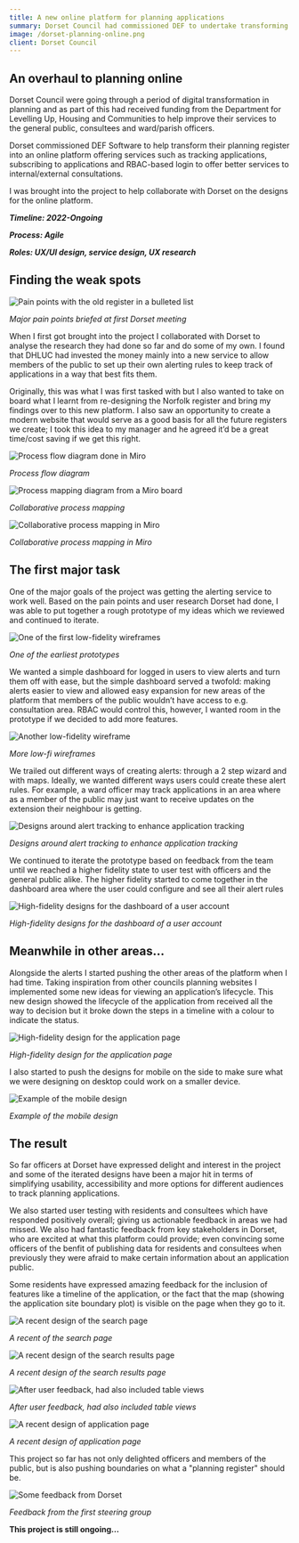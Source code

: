 ```yaml
---
title: A new online platform for planning applications
summary: Dorset Council had commissioned DEF to undertake transforming their entire planning online infrastructure. As part of this I was tasked with collaborating with Dorset’s UX team to re-imagine the online portal for different audiences - including members of the public, ward officers and consultees.
image: /dorset-planning-online.png
client: Dorset Council
---
```


## An overhaul to planning online

Dorset Council were going through a period of digital transformation in planning and as part of this had received funding from the Department for Levelling Up, Housing and Communities to help improve their services to the general public, consultees and ward/parish officers.

Dorset commissioned DEF Software to help transform their planning register into an online platform offering services such as tracking applications, subscribing to applications and RBAC-based login to offer better services to internal/external consultations.

I was brought into the project to help collaborate with Dorset on the designs for the online platform.

**_Timeline: 2022-Ongoing_**

**_Process: Agile_**

**_Roles: UX/UI design, service design, UX research_**

## Finding the weak spots

<Image
  src='/dorset-planning-online-1.png'
  alt='Pain points with the old register in a bulleted list'
  width={400}
  height={200}
/>

_Major pain points briefed at first Dorset meeting_

When I first got brought into the project I collaborated with Dorset to analyse the research they had done so far and do some of my own. I found that DHLUC had invested the money mainly into a new service to allow members of the public to set up their own alerting rules to keep track of applications in a way that best fits them.

Originally, this was what I was first tasked with but I also wanted to take on board what I learnt from re-designing the Norfolk register and bring my findings over to this new platform. I also saw an opportunity to create a modern website that would serve as a good basis for all the future registers we create; I took this idea to my manager and he agreed it’d be a great time/cost saving if we get this right.

<Image
  src='/dorset-planning-online-2.png'
  alt='Process flow diagram done in Miro'
  width={1600}
  height={400}
/>

_Process flow diagram_

<Image
  src='/dorset-ideas-1.png'
  alt='Process mapping diagram from a Miro board'
  width={1600}
  height={400}
/>

_Collaborative process mapping_

<Image
  src='/dorset-ideas-2.png'
  alt='Collaborative process mapping in Miro'
  width={1600}
  height={400}
/>

_Collaborative process mapping in Miro_

## The first major task

One of the major goals of the project was getting the alerting service to work well. Based on the pain points and user research Dorset had done, I was able to put together a rough prototype of my ideas which we reviewed and continued to iterate.

<Image
  src='/dorset-planning-online-3.png'
  alt='One of the first low-fidelity wireframes'
  width={600}
  height={600}
/>

_One of the earliest prototypes_

We wanted a simple dashboard for logged in users to view alerts and turn them off with ease, but the simple dashboard served a twofold: making alerts easier to view and allowed easy expansion for new areas of the platform that members of the public wouldn’t have access to e.g. consultation area. RBAC would control this, however, I wanted room in the prototype if we decided to add more features.

<Image
  src='/dorset-planning-online-4.png'
  alt='Another low-fidelity wireframe'
  width={500}
  height={600}
/>

_More low-fi wireframes_

We trailed out different ways of creating alerts: through a 2 step wizard and with maps. Ideally, we wanted different ways users could create these alert rules. For example, a ward officer may track applications in an area where as a member of the public may just want to receive updates on the extension their neighbour is getting.

<Image
  src='/dorset-planning-online-5.png'
  alt='Designs around alert tracking to enhance application tracking'
  width={1600}
  height={500}
/>

_Designs around alert tracking to enhance application tracking_

We continued to iterate the prototype based on feedback from the team until we reached a higher fidelity state to user test with officers and the general public alike. The higher fidelity started to come together in the dashboard area where the user could configure and see all their alert rules

<Image
  src='/dorset-planning-online-6.png'
  alt='High-fidelity designs for the dashboard of a user account'
  width={500}
  height={500}
/>

_High-fidelity designs for the dashboard of a user account_

## Meanwhile in other areas…

Alongside the alerts I started pushing the other areas of the platform when I had time. Taking inspiration from other councils planning websites I implemented some new ideas for viewing an application’s lifecycle. This new design showed the lifecycle of the application from received all the way to decision but it broke down the steps in a timeline with a colour to indicate the status.

<Image
  src='/dorset-planning-online-7.png'
  alt='High-fidelity design for the application page'
  width={500}
  height={600}
/>

_High-fidelity design for the application page_

I also started to push the designs for mobile on the side to make sure what we were designing on desktop could work on a smaller device.

<Image
  src='/dorset-planning-online-8.png'
  alt='Example of the mobile design'
  width={175}
  height={400}
/>

_Example of the mobile design_

## The result

So far officers at Dorset have expressed delight and interest in the project and some of the iterated designs have been a major hit in terms of simplifying usability, accessibility and more options for different audiences to track planning applications.

We also started user testing with residents and consultees which have responded positively overall; giving us actionable feedback in areas we had missed. We also had fantastic feedback from key stakeholders in Dorset, who are excited at what this platform could provide; even convincing some officers of the benfit of publishing data for residents and consultees when previously they were afraid to make certain information about an application public.

Some residents have expressed amazing feedback for the inclusion of features like a timeline of the application, or the fact that the map (showing the application site boundary plot) is visible on the page when they go to it.

<Image
  src='/dorset-recent-1.png'
  alt='A recent design of the search page'
  width={500}
  height={600}
/>

_A recent of the search page_

<Image
  src='/dorset-recent-2.png'
  alt='A recent design of the search results page'
  width={500}
  height={600}
/>

_A recent design of the search results page_

<Image
  src='/dorset-recent-3.png'
  alt='After user feedback, had also included table views'
  width={500}
  height={600}
/>

_After user feedback, had also included table views_

<Image
  src='/dorset-recent-4.png'
  alt='A recent design of application page'
  width={600}
  height={600}
/>

_A recent design of application page_

This project so far has not only delighted officers and members of the public, but is also pushing boundaries on what a "planning register" should be.

<Image
  src='/dorset-feedback.png'
  alt='Some feedback from Dorset'
  width={1600}
  height={275}
/>

_Feedback from the first steering group_

**This project is still ongoing…**
